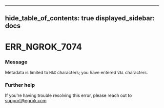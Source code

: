 

---
hide_table_of_contents: true
displayed_sidebar: docs
---


# ERR_NGROK_7074

### Message
Metadata is limited to `MAX` characters; you have entered `VAL` characters.

<ErrorDetails />



### Further help
If you're having trouble resolving this error, please reach out to [support@ngrok.com](mailto:support@ngrok.com?subject=Help%20with%20ERR_NGROK_7074)

